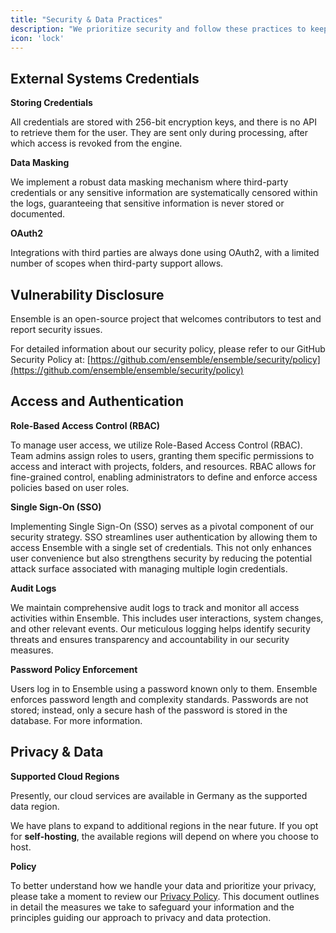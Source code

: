 ```yaml
---
title: "Security & Data Practices"
description: "We prioritize security and follow these practices to keep information safe."
icon: 'lock'
---
```


## External Systems Credentials

**Storing Credentials**

All credentials are stored with 256-bit encryption keys, and there is no API to retrieve them for the user. They are sent only during processing, after which access is revoked from the engine.

**Data Masking**

We implement a robust data masking mechanism where third-party credentials or any sensitive information are systematically censored within the logs, guaranteeing that sensitive information is never stored or documented.

**OAuth2**

Integrations with third parties are always done using OAuth2, with a limited number of scopes when third-party support allows.

## Vulnerability Disclosure

Ensemble is an open-source project that welcomes contributors to test and report security issues.

For detailed information about our security policy, please refer to our GitHub Security Policy at: [https://github.com/ensemble/ensemble/security/policy](https://github.com/ensemble/ensemble/security/policy)

## Access and Authentication 

**Role-Based Access Control (RBAC)**

To manage user access, we utilize Role-Based Access Control (RBAC). Team admins assign roles to users, granting them specific permissions to access and interact with projects, folders, and resources. RBAC allows for fine-grained control, enabling administrators to define and enforce access policies based on user roles.

**Single Sign-On (SSO)**

Implementing Single Sign-On (SSO) serves as a pivotal component of our security strategy. SSO streamlines user authentication by allowing them to access Ensemble with a single set of credentials. This not only enhances user convenience but also strengthens security by reducing the potential attack surface associated with managing multiple login credentials.

**Audit Logs**

We maintain comprehensive audit logs to track and monitor all access activities within Ensemble. This includes user interactions, system changes, and other relevant events. Our meticulous logging helps identify security threats and ensures transparency and accountability in our security measures.

**Password Policy Enforcement**

Users log in to Ensemble using a password known only to them. Ensemble enforces password length and complexity standards. Passwords are not stored; instead, only a secure hash of the password is stored in the database. For more information.

## Privacy & Data 

**Supported Cloud Regions**

Presently, our cloud services are available in Germany as the supported data region. 

We have plans to expand to additional regions in the near future. 
If you opt for **self-hosting**, the available regions will depend on where you choose to host.

**Policy**

To better understand how we handle your data and prioritize your privacy, please take a moment to review our [Privacy Policy](https://www.ensemble.com/privacy). This document outlines in detail the measures we take to safeguard your information and the principles guiding our approach to privacy and data protection.
